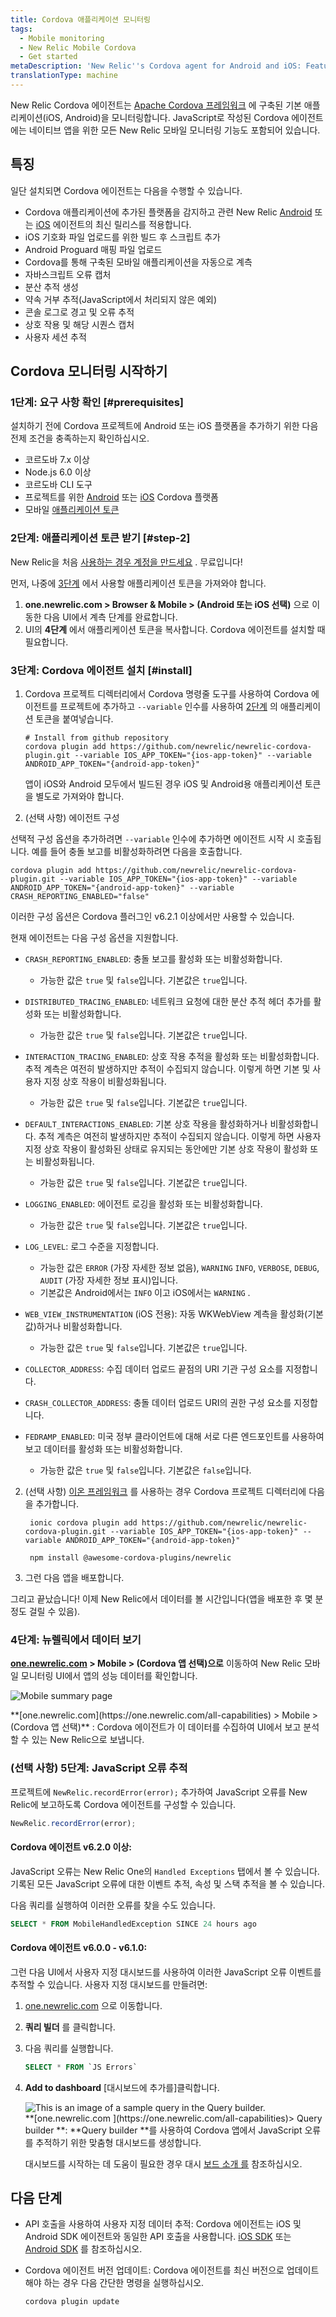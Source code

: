 ```yaml
---
title: Cordova 애플리케이션 모니터링
tags:
  - Mobile monitoring
  - New Relic Mobile Cordova
  - Get started
metaDescription: 'New Relic''s Cordova agent for Android and iOS: Features, compatibility, requirements, installation, and upgrade procedures.'
translationType: machine
---
```




New Relic Cordova 에이전트는 [Apache Cordova 프레임워크](https://cordova.apache.org/docs/en/latest/guide/overview/index.html) 에 구축된 기본 애플리케이션(iOS, Android)을 모니터링합니다. JavaScript로 작성된 Cordova 에이전트에는 네이티브 앱을 위한 모든 New Relic 모바일 모니터링 기능도 포함되어 있습니다.

## 특징

일단 설치되면 Cordova 에이전트는 다음을 수행할 수 있습니다.

* Cordova 애플리케이션에 추가된 플랫폼을 감지하고 관련 New Relic [Android](/docs/releases/android) 또는 [iOS](/docs/releases/ios) 에이전트의 최신 릴리스를 적용합니다.
* iOS 기호화 파일 업로드를 위한 빌드 후 스크립트 추가
* Android Proguard 매핑 파일 업로드
* Cordova를 통해 구축된 모바일 애플리케이션을 자동으로 계측
* 자바스크립트 오류 캡처
* 분산 추적 생성
* 약속 거부 추적(JavaScript에서 처리되지 않은 예외)
* 콘솔 로그로 경고 및 오류 추적
* 상호 작용 및 해당 시퀀스 캡처
* 사용자 세션 추적

## Cordova 모니터링 시작하기

### 1단계: 요구 사항 확인 [#prerequisites]

설치하기 전에 Cordova 프로젝트에 Android 또는 iOS 플랫폼을 추가하기 위한 다음 전제 조건을 충족하는지 확인하십시오.

* 코르도바 7.x 이상
* Node.js 6.0 이상
* 코르도바 CLI 도구
* 프로젝트를 위한 [Android](https://cordova.apache.org/docs/en/latest/guide/platforms/android) 또는 [iOS](https://cordova.apache.org/docs/en/latest/guide/platforms/ios/index.html) Cordova 플랫폼
* 모바일 [애플리케이션 토큰](/docs/mobile-monitoring/new-relic-mobile/maintenance/viewing-your-application-token)

### 2단계: 애플리케이션 토큰 받기 [#step-2]

New Relic을 처음 [사용하는 경우 계정을 만드세요](https://newrelic.com/signup) . 무료입니다!

먼저, 나중에 [3단계](#install) 에서 사용할 애플리케이션 토큰을 가져와야 합니다.

1. **one.newrelic.com > Browser & Mobile > (Android 또는 iOS 선택)** 으로 이동한 다음 UI에서 계측 단계를 완료합니다.
2. UI의 **4단계** 에서 애플리케이션 토큰을 복사합니다. Cordova 에이전트를 설치할 때 필요합니다.

### 3단계: Cordova 에이전트 설치 [#install]

1. Cordova 프로젝트 디렉터리에서 Cordova 명령줄 도구를 사용하여 Cordova 에이전트를 프로젝트에 추가하고 `--variable` 인수를 사용하여 [2단계](#step-2) 의 애플리케이션 토큰을 붙여넣습니다.

   ```
   # Install from github repository
   cordova plugin add https://github.com/newrelic/newrelic-cordova-plugin.git --variable IOS_APP_TOKEN="{ios-app-token}" --variable ANDROID_APP_TOKEN="{android-app-token}"
   ```

   <Callout variant="important">
     앱이 iOS와 Android 모두에서 빌드된 경우 iOS 및 Android용 애플리케이션 토큰을 별도로 가져와야 합니다.
   </Callout>

2. (선택 사항) 에이전트 구성

선택적 구성 옵션을 추가하려면 `--variable` 인수에 추가하면 에이전트 시작 시 호출됩니다. 예를 들어 충돌 보고를 비활성화하려면 다음을 호출합니다.

```
cordova plugin add https://github.com/newrelic/newrelic-cordova-plugin.git --variable IOS_APP_TOKEN="{ios-app-token}" --variable ANDROID_APP_TOKEN="{android-app-token}" --variable CRASH_REPORTING_ENABLED="false"
```

이러한 구성 옵션은 Cordova 플러그인 v6.2.1 이상에서만 사용할 수 있습니다.

현재 에이전트는 다음 구성 옵션을 지원합니다.

* `CRASH_REPORTING_ENABLED`: 충돌 보고를 활성화 또는 비활성화합니다.

  * 가능한 값은 `true` 및 `false`입니다. 기본값은 `true`입니다.

* `DISTRIBUTED_TRACING_ENABLED`: 네트워크 요청에 대한 분산 추적 헤더 추가를 활성화 또는 비활성화합니다.

  * 가능한 값은 `true` 및 `false`입니다. 기본값은 `true`입니다.

* `INTERACTION_TRACING_ENABLED`: 상호 작용 추적을 활성화 또는 비활성화합니다. 추적 계측은 여전히 발생하지만 추적이 수집되지 않습니다. 이렇게 하면 기본 및 사용자 지정 상호 작용이 비활성화됩니다.

  * 가능한 값은 `true` 및 `false`입니다. 기본값은 `true`입니다.

* `DEFAULT_INTERACTIONS_ENABLED`: 기본 상호 작용을 활성화하거나 비활성화합니다. 추적 계측은 여전히 발생하지만 추적이 수집되지 않습니다. 이렇게 하면 사용자 지정 상호 작용이 활성화된 상태로 유지되는 동안에만 기본 상호 작용이 활성화 또는 비활성화됩니다.

  * 가능한 값은 `true` 및 `false`입니다. 기본값은 `true`입니다.

* `LOGGING_ENABLED`: 에이전트 로깅을 활성화 또는 비활성화합니다.

  * 가능한 값은 `true` 및 `false`입니다. 기본값은 `true`입니다.

* `LOG_LEVEL`: 로그 수준을 지정합니다.

  * 가능한 값은 `ERROR` (가장 자세한 정보 없음), `WARNING` `INFO`, `VERBOSE`, `DEBUG`, `AUDIT` (가장 자세한 정보 표시)입니다.
  * 기본값은 Android에서는 `INFO` 이고 iOS에서는 `WARNING` .

* `WEB_VIEW_INSTRUMENTATION` (iOS 전용): 자동 WKWebView 계측을 활성화(기본값)하거나 비활성화합니다.

  * 가능한 값은 `true` 및 `false`입니다. 기본값은 `true`입니다.

* `COLLECTOR_ADDRESS`: 수집 데이터 업로드 끝점의 URI 기관 구성 요소를 지정합니다.

* `CRASH_COLLECTOR_ADDRESS`: 충돌 데이터 업로드 URI의 권한 구성 요소를 지정합니다.

* `FEDRAMP_ENABLED`: 미국 정부 클라이언트에 대해 서로 다른 엔드포인트를 사용하여 보고 데이터를 활성화 또는 비활성화합니다.

  * 가능한 값은 `true` 및 `false`입니다. 기본값은 `false`입니다.

2. (선택 사항) [이온 프레임워크](https://ionicframework.com/docs/v1/guide/preface.html) 를 사용하는 경우 Cordova 프로젝트 디렉터리에 다음을 추가합니다.

   ```shell
    ionic cordova plugin add https://github.com/newrelic/newrelic-cordova-plugin.git --variable IOS_APP_TOKEN="{ios-app-token}" --variable ANDROID_APP_TOKEN="{android-app-token}"

    npm install @awesome-cordova-plugins/newrelic

   ```

3. 그런 다음 앱을 배포합니다.

그리고 끝났습니다! 이제 New Relic에서 데이터를 볼 시간입니다(앱을 배포한 후 몇 분 정도 걸릴 수 있음).

### 4단계: 뉴렐릭에서 데이터 보기

**[one.newrelic.com](https://one.newrelic.com/all-capabilities) > Mobile > (Cordova 앱 선택)으로** 이동하여 New Relic 모바일 모니터링 UI에서 앱의 성능 데이터를 확인합니다.

<img
  title="Mobile summary"
  alt="Mobile summary page"
  src={mobileHybridSample}
/>

<figcaption>
  **[one.newrelic.com](https://one.newrelic.com/all-capabilities) > Mobile > (Cordova 앱 선택)** : Cordova 에이전트가 이 데이터를 수집하여 UI에서 보고 분석할 수 있는 New Relic으로 보냅니다.
</figcaption>

### (선택 사항) 5단계: JavaScript 오류 추적

프로젝트에 `NewRelic.recordError(error);` 추가하여 JavaScript 오류를 New Relic에 보고하도록 Cordova 에이전트를 구성할 수 있습니다.

```js
NewRelic.recordError(error);
```

#### Cordova 에이전트 v6.2.0 이상:

JavaScript 오류는 New Relic One의 `Handled Exceptions` 탭에서 볼 수 있습니다. 기록된 모든 JavaScript 오류에 대한 이벤트 추적, 속성 및 스택 추적을 볼 수 있습니다.

다음 쿼리를 실행하여 이러한 오류를 찾을 수도 있습니다.

```sql
SELECT * FROM MobileHandledException SINCE 24 hours ago
```

#### Cordova 에이전트 v6.0.0 - v6.1.0:

그런 다음 UI에서 사용자 지정 대시보드를 사용하여 이러한 JavaScript 오류 이벤트를 추적할 수 있습니다. 사용자 지정 대시보드를 만들려면:

1. [one.newrelic.com](https://one.newrelic.com/all-capabilities) 으로 이동합니다.

2. **쿼리 빌더** 를 클릭합니다.

3. 다음 쿼리를 실행합니다.

   ```sql
   SELECT * FROM `JS Errors`
   ```

4. **Add to dashboard** \[대시보드에 추가를]클릭합니다.

   <img title="Query builder" alt="This is an image of a sample query in the Query builder." src={mobileQueryExample}/>

   <figcaption>**[one.newrelic.com ](https://one.newrelic.com/all-capabilities)> Query builder **: **Query builder **를 사용하여 Cordova 앱에서 JavaScript 오류를 추적하기 위한 맞춤형 대시보드를 생성합니다. </figcaption>

   대시보드를 시작하는 데 도움이 필요한 경우 대시 [보드 소개 를](/docs/query-your-data/explore-query-data/dashboards/introduction-dashboards/#get-started) 참조하십시오.

## 다음 단계

* API 호출을 사용하여 사용자 지정 데이터 추적: Cordova 에이전트는 iOS 및 Android SDK 에이전트와 동일한 API 호출을 사용합니다. [iOS SDK](/docs/mobile-monitoring/new-relic-mobile-ios/ios-sdk-api) 또는 [Android SDK](/docs/mobile-monitoring/new-relic-mobile-android/android-sdk-api) 를 참조하십시오.

* Cordova 에이전트 버전 업데이트: Cordova 에이전트를 최신 버전으로 업데이트해야 하는 경우 다음 간단한 명령을 실행하십시오.

  ```
  cordova plugin update
  ```